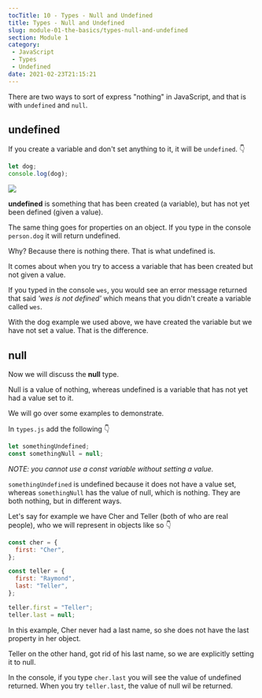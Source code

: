 ```yaml
---
tocTitle: 10 - Types - Null and Undefined
title: Types - Null and Undefined
slug: module-01-the-basics/types-null-and-undefined
section: Module 1
category:
 - JavaScript
 - Types
 - Undefined
date: 2021-02-23T21:15:21
---
```


There are two ways to sort of express "nothing" in JavaScript, and that is with `undefined` and `null`.

## undefined

If you create a variable and don't set anything to it, it will be `undefined`. 👇

```js
let dog;
console.log(dog);
```

![](/77.png)

**undefined** is something that has been created (a variable), but has not yet been defined (given a value).

The same thing goes for properties on an object. If you type in the console `person.dog` it will return undefined.

Why? Because there is nothing there. That is what undefined is.

It comes about when you try to access a variable that has been created but not given a value.

If you typed in the console `wes`, you would see an error message returned that said _'wes is not defined'_ which means that you didn't create a variable called `wes`.

With the dog example we used above, we have created the variable but we have not set a value. That is the difference.

## null

Now we will discuss the **null** type.

Null is a value of nothing, whereas undefined is a variable that has not yet had a value set to it.

We will go over some examples to demonstrate.

In `types.js` add the following 👇

```js
let somethingUndefined;
const somethingNull = null;
```

_NOTE: you cannot use a const variable without setting a value._

`somethingUndefined` is undefined because it does not have a value set, whereas `somethingNull` has the value of null, which is nothing. They are both nothing, but in different ways.

Let's say for example we have Cher and Teller (both of who are real people), who we will represent in objects like so 👇

```js
const cher = {
  first: "Cher",
};

const teller = {
  first: "Raymond",
  last: "Teller",
};

teller.first = "Teller";
teller.last = null;
```

In this example, Cher never had a last name, so she does not have the last property in her object.

Teller on the other hand, got rid of his last name, so we are explicitly setting it to null.

In the console, if you type `cher.last` you will see the value of undefined returned. When you try `teller.last`, the value of null wil be returned.
